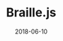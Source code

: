 ---
title: Braille.js
country: Greece
city: Athens
date: 2018-06-10
conference: Greece.js
lang: gr
---